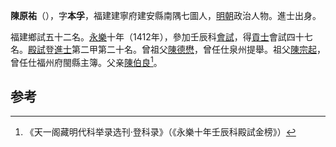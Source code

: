 '''陳原祐'''（{{bd|1382年||？}}），字'''本孚'''，福建建寧府建安縣南隅七圖人，[[明朝|明朝]]政治人物。進士出身。

福建鄉試五十二名。[[永樂|永樂]]十年（1412年），參加壬辰科[[會試|會試]]，得[[貢士|貢士]]會試四十七名。[[殿試|殿試]]登[[進士|進士]]第二甲第二十名。曾祖父[[陳德懋|陳德懋]]，曾任仕泉州提舉。祖父[[陳宗起|陳宗起]]，曾任仕福州府閩縣主簿。父亲[[陳伯良|陳伯良]]<ref>《天一阁藏明代科举录选刊·登科录》（《永樂十年壬辰科殿試金榜》）</ref>。

==参考==
{{reflist}}
{{明朝人物小作品}}
{{永樂十年壬辰科殿試金榜}}